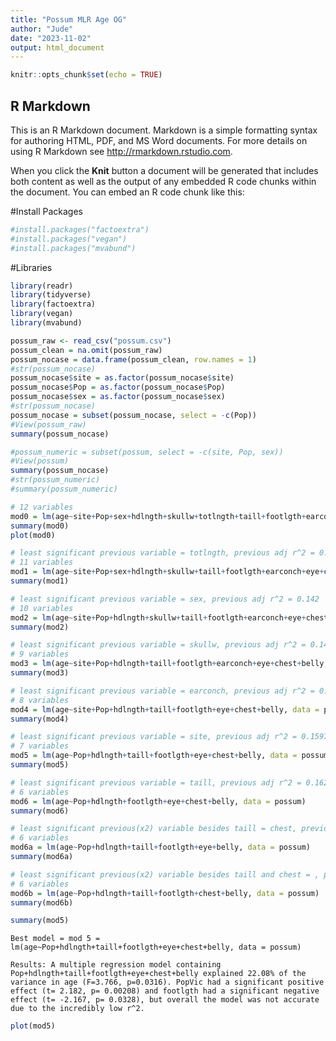 ```yaml
---
title: "Possum MLR Age OG"
author: "Jude"
date: "2023-11-02"
output: html_document
---
```


```r
knitr::opts_chunk$set(echo = TRUE)
```

## R Markdown

This is an R Markdown document. Markdown is a simple formatting syntax for authoring HTML, PDF, and MS Word documents. For more details on using R Markdown see <http://rmarkdown.rstudio.com>.

When you click the **Knit** button a document will be generated that includes both content as well as the output of any embedded R code chunks within the document. You can embed an R code chunk like this:

#Install Packages
```r
#install.packages("factoextra")
#install.packages("vegan")
#install.packages("mvabund")
```

#Libraries
```r
library(readr)
library(tidyverse)
library(factoextra)
library(vegan)
library(mvabund)
```

```r
possum_raw <- read_csv("possum.csv")
possum_clean = na.omit(possum_raw)
possum_nocase = data.frame(possum_clean, row.names = 1)
#str(possum_nocase)
possum_nocase$site = as.factor(possum_nocase$site)
possum_nocase$Pop = as.factor(possum_nocase$Pop)
possum_nocase$sex = as.factor(possum_nocase$sex)
#str(possum_nocase)
possum_nocase = subset(possum_nocase, select = -c(Pop))
#View(possum_raw)
summary(possum_nocase)
```


```r
#possum_numeric = subset(possum, select = -c(site, Pop, sex))
#View(possum)
summary(possum_nocase)
#str(possum_numeric)
#summary(possum_numeric)
```




```r
# 12 variables
mod0 = lm(age~site+Pop+sex+hdlngth+skullw+totlngth+taill+footlgth+earconch+eye+chest+belly, data = possum)
summary(mod0)
plot(mod0)
```



```r
# least significant previous variable = totlngth, previous adj r^2 = 0.1322
# 11 variables
mod1 = lm(age~site+Pop+sex+hdlngth+skullw+taill+footlgth+earconch+eye+chest+belly, data = possum)
summary(mod1)
```


```r
# least significant previous variable = sex, previous adj r^2 = 0.142
# 10 variables
mod2 = lm(age~site+Pop+hdlngth+skullw+taill+footlgth+earconch+eye+chest+belly, data = possum)
summary(mod2)
```


```r
# least significant previous variable = skullw, previous adj r^2 = 0.1484
# 9 variables
mod3 = lm(age~site+Pop+hdlngth+taill+footlgth+earconch+eye+chest+belly, data = possum)
summary(mod3)
```


```r
# least significant previous variable = earconch, previous adj r^2 = 0.1548
# 8 variables
mod4 = lm(age~site+Pop+hdlngth+taill+footlgth+eye+chest+belly, data = possum)
summary(mod4)
```


```r
# least significant previous variable = site, previous adj r^2 = 0.1597
# 7 variables
mod5 = lm(age~Pop+hdlngth+taill+footlgth+eye+chest+belly, data = possum)
summary(mod5)
```


```r
# least significant previous variable = taill, previous adj r^2 = 0.1622
# 6 variables
mod6 = lm(age~Pop+hdlngth+footlgth+eye+chest+belly, data = possum)
summary(mod6)
```


```r
# least significant previous(x2) variable besides taill = chest, previous adj r^2 = 0.1618 (1622 before that)
# 6 variables
mod6a = lm(age~Pop+hdlngth+taill+footlgth+eye+belly, data = possum)
summary(mod6a)
```


```r
# least significant previous(x2) variable besides taill and chest = , previous adj r^2 = 0.16 (1622 before that)
# 6 variables
mod6b = lm(age~Pop+hdlngth+taill+footlgth+chest+belly, data = possum)
summary(mod6b)
```

```r
summary(mod5)
```



```{}
Best model = mod 5 = lm(age~Pop+hdlngth+taill+footlgth+eye+chest+belly, data = possum)

Results: A multiple regression model containing Pop+hdlngth+taill+footlgth+eye+chest+belly explained 22.08% of the variance in age (F=3.766, p=0.0316). PopVic had a significant positive effect (t= 2.182, p= 0.00208) and footlgth had a significant negative effect (t= -2.167, p= 0.0328), but overall the model was not accurate due to the incredibly low r^2.
```

```r
plot(mod5)
```







